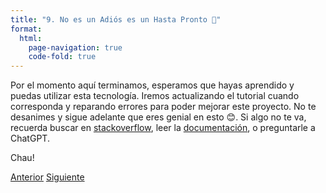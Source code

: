 ```yaml
---
title: "9. No es un Adiós es un Hasta Pronto 👋"
format: 
  html:
    page-navigation: true
    code-fold: true
---
```


Por el momento aquí terminamos, esperamos que hayas aprendido y puedas utilizar esta tecnología.
Iremos actualizando el tutorial cuando corresponda y reparando errores para poder mejorar este proyecto.
No te desanimes y sigue adelante que eres genial en esto 😊. Si algo no te va, recuerda buscar en [stackoverflow](https://stackoverflow.com/), leer la [documentación](https://docs.docker.com/?_gl=1*scpqca*_gcl_au*ODc1OTAxNjMyLjE3MzQ3MTczNTc.*_ga*NzU4ODY0NjguMTczNDcxNzM1Nw..*_ga_XJWPQMJYHQ*MTczNTUxMzUxNy42LjEuMTczNTUxMzUyMS41Ni4wLjA.), o preguntarle a ChatGPT. 

Chau!

<a href="08-dockercompose.qmd" class="btn btn-primary">Anterior</a>
<a href="../../index.qmd" class="btn btn-primary">Siguiente</a>